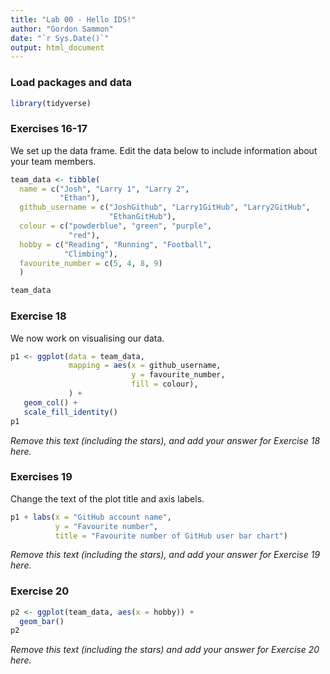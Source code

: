 ```yaml
---
title: "Lab 00 - Hello IDS!"
author: "Gordon Sammon"
date: "`r Sys.Date()`"
output: html_document
---
```


### Load packages and data

```r
library(tidyverse) 
```

### Exercises 16-17

We set up the data frame. Edit the data below to include information about your team members.

```r
team_data <- tibble(
  name = c("Josh", "Larry 1", "Larry 2", 
           "Ethan"),
  github_username = c("JoshGithub", "Larry1GitHub", "Larry2GitHub", 
                      "EthanGitHub"), 
  colour = c("powderblue", "green", "purple", 
             "red"),
  hobby = c("Reading", "Running", "Football", 
            "Climbing"),
  favourite_number = c(5, 4, 8, 9)
  )

team_data
```

### Exercise 18

We now work on visualising our data. 

```r
p1 <- ggplot(data = team_data, 
             mapping = aes(x = github_username, 
                           y = favourite_number,
                           fill = colour), 
             ) +
   geom_col() +
   scale_fill_identity()
p1
```


*Remove this text (including the stars), and add your answer for Exercise 18 here.*

### Exercises 19

Change the text of the plot title and axis labels.

```r
p1 + labs(x = "GitHub account name", 
          y = "Favourite number",
          title = "Favourite number of GitHub user bar chart")
```

*Remove this text (including the stars), and add your answer for Exercise 19 here.*

### Exercise 20

```r
p2 <- ggplot(team_data, aes(x = hobby)) +
  geom_bar()
p2
```

*Remove this text (including the stars) and add your answer for Exercise 20 here.*
